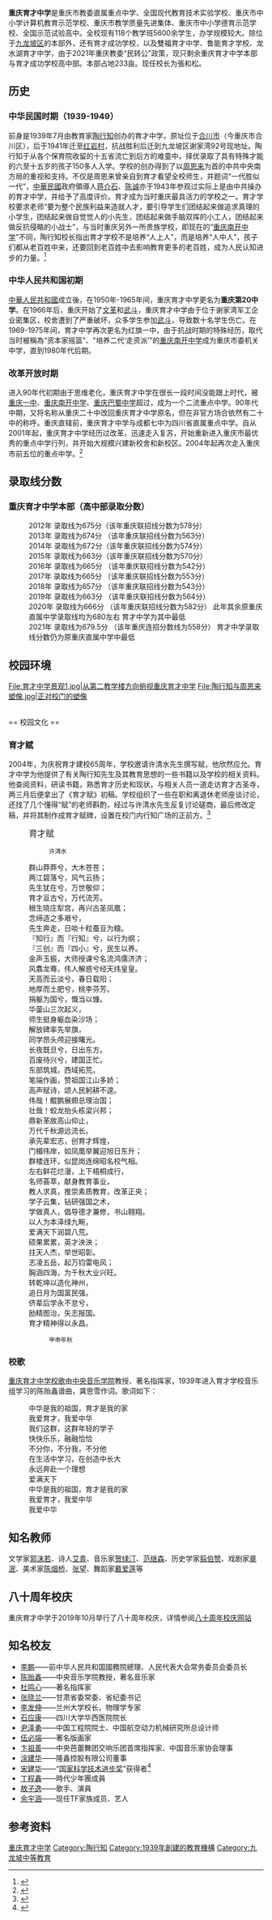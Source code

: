 {{coord|29|31|12|N|106|30|39|E|region:CN-50_type:edu|display=title}}
{{Infobox Highschool4
| name = 重庆育才中学
| other_name = Chongqing Yucai Secondary School 
| image = 
| logo = 
| motto = 求真、乐群、行知、创造
| established = 1939年
| establisher = [[陶行知|陶行知]]
| type = 公立（本部）私立（分部）
| belong = [[重庆市教育委员会|重庆市教育委员会]]
| district = {{CHN}} [[重庆|重庆]]
| grades = 初中至高中共六年级
| principal = 张和松
| secretary = 谭佐龙
| vice-principal = 孙朝云、熊军、程静、陈永田、魏蓉
| dean = 
| sc = 
| house = 
| faculty = 约200 (专职)
| staff = 
| students = 约5000(本部)
| athletics = 排球
| conference = 排球、田径等
| colors = {{color box|#0067bb}} 蓝色
| mascot = 
| magazine = 
| free_label = 校庆
| free_text = 11月7日
| free_label2 = 面积
| free_text2 = 95,000平方米(本部)
| address = [[重庆市|重庆市]][[九龙坡区|九龙坡区]]谢家湾正街 92 号
| tel = +86 023 86051018
| fax = 無
| mail = chongqingyucai@cqyc.edu.cn 
| website = http://www.cqyc.com/
| label_color = blue
| border_color = blue
|map_type = People’s republic of China Chongqing 
|map_caption = 在重庆市中的位置
|latd = 106.521104
|latNS = N
|longd = 77.0365
|longEW = E
|coordinates_display = inline,title
|coordinates_format = dms
|iso_region = CN-CQ
|address= [[中华人民共和国|中国]][[重庆市|重庆市]]九龙坡區[[谢家湾正街|谢家湾正街]]92號
}}

'''重庆育才中学'''是重庆市教委直属重点中学、全国现代教育技术实验学校、重庆市中小学计算机教育示范学校、重庆市教学质量先进集体、重庆市中小学德育示范学校、全国示范试验高中。全校现有118个教学班5600余学生，办学规模较大。除位于[[九龙坡区|九龙坡区]]的本部外，还有育才成功学校，以及雙福育才中学、鲁能育才学校、龙水湖育才中学，由于2021年重庆教委“民转公”政策，现只剩余重庆育才中学本部与育才成功学校高中部。本部占地233亩。现任校长为張和松。

==历史==
 

===中华民国时期（1939-1949）===   
前身是1939年7月由教育家[[陶行知|陶行知]]创办的育才中学，原址位于[[合川市|合川市]]（今重庆市合川区），后于1941年迁至[[九龙坡区|红岩村]]，抗战胜利后迁到九龙坡区谢家湾92号现地址。陶行知于从各个保育院收留的十五省流亡到后方的难童中，择优录取了具有特殊才能的六至十五岁的孩子150多人入学。学校的创办得到了以[[周恩来|周恩来]]为首的中共中央南方局的重视和支持。不仅是周恩来曾亲自到育才看望全校师生，并题词“一代胜似一代”，[[中華民國|中華民國]]政府領導人[[蒋介石|蒋介石]]、[[陈诚|陈诚]]亦于1943年参观过实际上是由中共操办的育才中学，并给予了高度评价。育才成为当时重庆最具活力的学校之一。育才学校要求老师“要为整个民族利益来造就人才，要引导学生们团结起来做追求真理的小学生，团结起来做自觉觉人的小先生，团结起来做手脑双挥的小工人，团结起来做反抗侵略的小战士”，与当时重庆另外一所贵族学校，即现在的“[[重庆南开中学|重庆南开中学]]”不同，陶行知校长指出育才学校不是培养“人上人”，而是培养“人中人”，孩子们都从老百姓中来，还要回到老百姓中去影响教育更多的老百姓，成为人民认知进步的力量。<ref>{{Cite web|url=http://cqyc.com/webschool/News/news_detail.jsp?newsId=331|title=育才中学古圣寺创业|accessdate=2016-06-30|deadurl=yes|archiveurl=https://web.archive.org/web/20160731182825/http://cqyc.com/webschool/News/news_detail.jsp?newsId=331|archivedate=2016-07-31}}</ref>

===中华人民共和国初期===
[[中華人民共和國|中華人民共和國]]成立後，在1950年-1965年间，重庆育才中学更名为'''重庆第20中学'''。在1966年后，重庆开始了[[文革|文革]]和[[武斗|武斗]]，重庆育才中学由于位于谢家湾军工企业密集区，校舍遭到了严重破坏，众多学生参加[[武斗|武斗]]，导致数十名学生伤亡。在1969-1975年间，育才中学再次更名为红旗一中，由于抗战时期的特殊经历，取代当时被稱為“资本家摇篮”、"培养二代‘走资派’"的[[重庆南开中学|重庆南开中学]]成为重庆市委机关中学，直到1980年代后期。

===改革开放时期===
进入90年代初期由于思维老化，重庆育才中学在很长一段时间没能跟上时代，被[[重庆一中|重庆一中]]、[[重庆南开中学|重庆南开中学]]、[[重庆巴蜀中学|重庆巴蜀中学]]超过，成为一个二流重点中学。90年代中期，又将名称从重庆二十中改回重庆育才中学原名，但在非官方场合依然有二十中的称呼。重庆直辖前，重庆育才中学与成都七中为四川省直属重点中学。自从2001年起，重庆育才中学经历过改革，迅速走入复苏，开始重新进入重庆市最优秀的重点中学行列，并开始大规模兴建新校舍和新校区。2004年起再次走入重庆市前五位的重点中学。{{fact}}<ref>{{Cite web|url=http://cqyc.com/webschool/News/news_detail.jsp?newsId=315|title=育才中学沿革|accessdate=2016-06-30|deadurl=yes|archiveurl=https://web.archive.org/web/20160801032226/http://cqyc.com/webschool/News/news_detail.jsp?newsId=315|archivedate=2016-08-01}}</ref>
==录取线分数==


===重庆育才中学本部（高中部录取分数）===
:2012年 录取线为675分（该年重庆联招线分数为578分）
:2013年 录取线为674分 （该年重庆联招线分数为563分）
:2014年 录取线为672分（该年重庆联招线分数为574分）
:2015年 录取线为663分（该年重庆联招线分数为570分）
:2016年 录取线为665分 （该年重庆联招线分数为542分）
:2017年 录取线为665分 （该年重庆联招线分数为553分）
:2018年 录取线为657分 （该年重庆联招线分数为543分）
:2019年 录取线为663分 （该年重庆联招线分数为564分）
:2020年 录取线为666分 （该年重庆联招线分数为582分） 此年其余原重庆直属中学录取线均为680左右 育才中学为其中最低
:2021年 录取线为679.5分 （该年重庆连招分数线为558分） 育才中学录取线分数仍为原重庆直属中学中最低

== 校园环境 ==
<gallery mode="packed-hover">
File:育才中学景观1.jpg|从第二教学楼方向俯视重庆育才中学
File:陶行知与周恩来塑像.jpg|正对校门的塑像
</gallery><br />
== 校园文化 ==
=== 育才赋 ===
2004年，为庆祝育才建校65周年，学校邀请许清水先生撰写赋，他欣然应允。育才中学为他提供了有关陶行知先生及其教育思想的一些书籍以及学校的相关资料。他查阅资料，研读书籍，熟悉育才历史和现状，与相关人员一道走访育才古圣寺，两三月后便拿出了《育才赋》初稿。学校组织了一些在职和离退休老师座谈讨论，还找了几个懂得“赋”的老师斟酌，经过与许清水先生反复讨论磋商，最后修改定稿，并将其制作成育才赋碑，设置在校门内行知广场的正前方。<ref>{{Cite web|url=http://www.cqyc.com/webschool/News/news_detail.jsp?newsId=790|title=校园雕塑---育才赋|accessdate=2016-06-30|archive-date=2017-03-20|archive-url=https://web.archive.org/web/20170320085442/http://cqyc.com/webschool/News/news_detail.jsp?newsId=790|dead-url=no}}</ref>

:<big>育才赋</big>
::<small>许清水</small>
:群山莽莽兮，大木苍苍；
:两江碧落兮，风气云扬；
:先生犹在兮，万世敬仰；
:育才亘古兮，万代流芳。
:根生晓庄犁宫，再兴古圣凤凰；
:念缔造之多艰兮，
:先生奔走，日啖十粒蚕豆为粮。
:『知行』而『行知』兮，以行为纲；
:『三创』而『四小』兮，民生以养。
:金声玉振，大师授课兮名流鸿儒济济；
:风翥龙骞，伟人解惑兮经天纬皇皇。
:天高而云淡兮，春日载阳；
:地厚而土肥兮，桃李芬芳。
:捐躯为国兮，慨当以慷。
:华蓥山三次起义，
:师生挺身躯血染沙场；
:解放碑率先举旗，
:同学昂头颅迎接曙光。
:长夜既旦兮，日出东方。
:百废待兴兮，建国正忙。
:东部筑城，西域拓荒。
:笔端作画，赞祖国江山多娇；
:高声赋诗，颂人民躬耕不遑。
:伟哉！鲲鹏展翅总理治国；
:壮哉！蛟龙抬头栋梁兴邦；
:鼎新革故高山仰止，
:万代千秋源远流长。
:承先辈宏志，创育才辉煌，
:门楣伟岸，如凤凰举翼迎旭日东升；
:群楼连环，似昆岗连绵昭名校气相。
:左右鲜花烂漫，上下梧桐成行，
:名师荟萃，献身教育事业，
:教人求真，推崇素质教育，改革正央；
:学子云集，钻研强国之术，
:学做真人，倡导德才兼修，书山翱翔。
:以人为本泽绿九畹，
:爱满天下润碧八荒。
:硕果累累，英才泱泱；
:拄天人杰，举世昭彰。
:志凌五岳，起万钧雷电风；
:胸涵四海，为千秋大业兴旺。
:转乾坤以造化神州，
:追日月为国富民强。
:侪辈后学永不怠兮，
:励精图治，矢志报国。
:育才精神得以永昌。
::<small>甲申年秋</small>

=== 校歌 ===
[https://web.archive.org/web/20140220214054/http://cqyc.com/webschool/News/news_detail.jsp?newsId=532 重庆育才中学校歌]由[[中央音乐学院|中央音乐学院]]教授、著名指挥家，1939年进入育才学校音乐组学习的陈贻鑫谱曲，龚思雪作词。歌词如下：
:中华是我的祖国，育才是我的家
:我爱育才，我爱中华
:我们这群，这群年轻的学子
:快快乐乐，融融恰恰
:不分你，不分我，不分他
:在生活中学习，在创造中长大
:永远奔赴一个理想
:爱满天下
:中华是我的祖国，育才是我的家
:我爱育才，我爱中华
:我爱中华

== 知名教师 ==
文学家[[郭沫若|郭沫若]]、诗人[[艾青|艾青]]、音乐家[[贺绿汀|贺绿汀]]、[[范继森|范继森]]、历史学家[[翦伯赞|翦伯赞]]、戏剧家[[章泯|章泯]]、美术家[[陈烟桥|陈烟桥]]、[[张望|张望]]、舞蹈家[[戴爱莲|戴爱莲]]等

== 八十周年校庆 ==
重庆育才中学于2019年10月举行了八十周年校庆，详情参阅[http://80.cqyc.com/ 八十周年校庆网站] {{Wayback|url=http://80.cqyc.com/ |date=20200223003533 }}

==知名校友==
*[[李鹏|李鹏]]——前中华人民共和国國務院總理、人民代表大会常务委员会委员长
*[[陈贻鑫|陈贻鑫]]——中央音乐学院教授，著名音乐家
*[[杜鸣心|杜鸣心]]——著名指挥家
*[[张晓兰|张晓兰]]——甘肃省委常委、省纪委书记
*[[李发伸|李发伸]]——兰州大学校长，物理学专家
*[[石应康|石应康]]——四川大学华西医院院长
*[[尹泽勇|尹泽勇]]——中国工程院院士、中国航空动力机械研究所总设计师
*[[伍必端|伍必端]]——著名版画家
*[[卞祖善|卞祖善]]——中央芭蕾舞团交响乐团首席指挥家、中国音乐家协会理事
*[[涂建华|涂建华]]——隆鑫控股有限公司董事
*[[宋建华|宋建华]]——“[[国家科学技术进步奖|国家科学技术进步奖]]”获得者<ref>{{Cite web |url=http://www.cnki.net/ |title=存档副本 |access-date=2020-01-31 |archive-date=2020-09-22 |archive-url=https://web.archive.org/web/20200922144748/https://www.cnki.net/ |dead-url=no }}</ref>
*[[丁程鑫|丁程鑫]]——時代少年團成員
*[[敖子逸|敖子逸]]——歌手、演員
*[[余宇涵|余宇涵]]——现任TF家族成员、艺人

==参考资料==
{{refbegin}}
{{Reflist}}
{{refend}}

{{重庆市}}
[[Category:重庆育才中学|]]
[[Category:陶行知|Category:陶行知]]
[[Category:1939年創建的教育機構|Category:1939年創建的教育機構]]
[[Category:九龙坡中等教育|Category:九龙坡中等教育]]